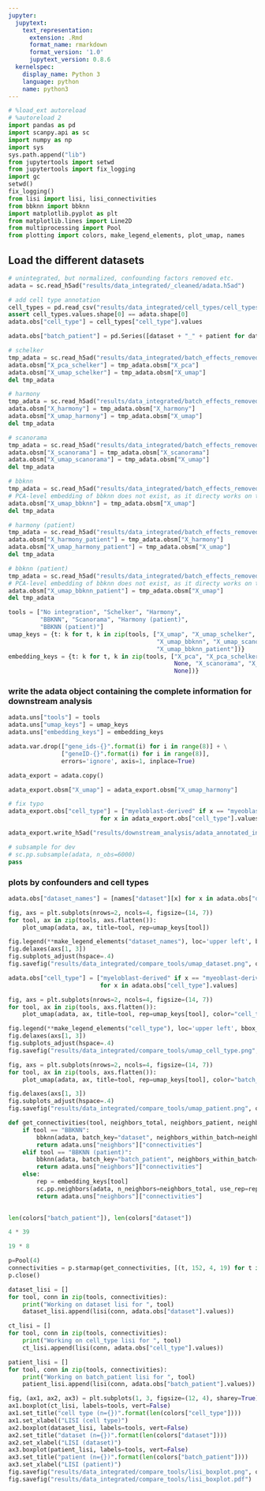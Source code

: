 ```yaml
---
jupyter:
  jupytext:
    text_representation:
      extension: .Rmd
      format_name: rmarkdown
      format_version: '1.0'
      jupytext_version: 0.8.6
  kernelspec:
    display_name: Python 3
    language: python
    name: python3
---
```


```python
# %load_ext autoreload
# %autoreload 2
import pandas as pd
import scanpy.api as sc
import numpy as np
import sys
sys.path.append("lib")
from jupytertools import setwd
from jupytertools import fix_logging
import gc
setwd()
fix_logging()
from lisi import lisi, lisi_connectivities
from bbknn import bbknn
import matplotlib.pyplot as plt
from matplotlib.lines import Line2D
from multiprocessing import Pool
from plotting import colors, make_legend_elements, plot_umap, names
```

## Load the different datasets

```python
# unintegrated, but normalized, confounding factors removed etc. 
adata = sc.read_h5ad("results/data_integrated/_cleaned/adata.h5ad")
```

```python
# add cell type annotation
cell_types = pd.read_csv("results/data_integrated/cell_types/cell_types.tsv", sep="\t")
assert cell_types.values.shape[0] == adata.shape[0]
adata.obs["cell_type"] = cell_types["cell_type"].values
```

```python
adata.obs["batch_patient"] = pd.Series([dataset + "_" + patient for dataset, patient in zip(adata.obs["dataset"], adata.obs["patient"])], dtype='category')
```

```python
# schelker
tmp_adata = sc.read_h5ad("results/data_integrated/batch_effects_removed/schelker/adata.h5ad")
adata.obsm["X_pca_schelker"] = tmp_adata.obsm["X_pca"]
adata.obsm["X_umap_schelker"] = tmp_adata.obsm["X_umap"]
del tmp_adata
```

```python
# harmony
tmp_adata = sc.read_h5ad("results/data_integrated/batch_effects_removed/harmony/adata.h5ad")
adata.obsm["X_harmony"] = tmp_adata.obsm["X_harmony"]
adata.obsm["X_umap_harmony"] = tmp_adata.obsm["X_umap"]
del tmp_adata
```

```python
# scanorama
tmp_adata = sc.read_h5ad("results/data_integrated/batch_effects_removed/scanorama/adata.h5ad")
adata.obsm["X_scanorama"] = tmp_adata.obsm["X_scanorama"]
adata.obsm["X_umap_scanorama"] = tmp_adata.obsm["X_umap"]
del tmp_adata
```

```python
# bbknn
tmp_adata = sc.read_h5ad("results/data_integrated/batch_effects_removed/bbknn/adata.h5ad")
# PCA-level embedding of bbknn does not exist, as it directy works on the neighborhood graph. 
adata.obsm["X_umap_bbknn"] = tmp_adata.obsm["X_umap"]
del tmp_adata
```

```python
# harmony (patient)
tmp_adata = sc.read_h5ad("results/data_integrated/batch_effects_removed/harmony-patient/adata.h5ad")
adata.obsm["X_harmony_patient"] = tmp_adata.obsm["X_harmony"]
adata.obsm["X_umap_harmony_patient"] = tmp_adata.obsm["X_umap"]
del tmp_adata
```

```python
# bbknn (patient)
tmp_adata = sc.read_h5ad("results/data_integrated/batch_effects_removed/bbknn-patient/adata.h5ad")
# PCA-level embedding of bbknn does not exist, as it directy works on the neighborhood graph. 
adata.obsm["X_umap_bbknn_patient"] = tmp_adata.obsm["X_umap"]
del tmp_adata
```

```python
tools = ["No integration", "Schelker", "Harmony", 
         "BBKNN", "Scanorama", "Harmony (patient)", 
         "BBKNN (patient)"]
umap_keys = {t: k for t, k in zip(tools, ["X_umap", "X_umap_schelker", "X_umap_harmony",
                                          "X_umap_bbknn", "X_umap_scanorama", "X_umap_harmony_patient",
                                          "X_umap_bbknn_patient"])}
embedding_keys = {t: k for t, k in zip(tools, ["X_pca", "X_pca_schelker", "X_harmony", 
                                               None, "X_scanorama", "X_harmony_patient",
                                               None])}
```

### write the adata object containing the complete information for downstream analysis

```python
adata.uns["tools"] = tools
adata.uns["umap_keys"] = umap_keys
adata.uns["embedding_keys"] = embedding_keys
```

```python
adata.var.drop(["gene_ids-{}".format(i) for i in range(8)] + \
               ["geneID-{}".format(i) for i in range(8)], 
               errors='ignore', axis=1, inplace=True)
```

```python
adata_export = adata.copy()
```

```python
adata_export.obsm["X_umap"] = adata_export.obsm["X_umap_harmony"]
```

```python
# fix typo
adata_export.obs["cell_type"] = ["myeloblast-derived" if x == "myeoblast-derived" else x
                          for x in adata_export.obs["cell_type"].values]
```

```python
adata_export.write_h5ad("results/downstream_analysis/adata_annotated_integrated.h5ad")
```

```python
# subsample for dev
# sc.pp.subsample(adata, n_obs=6000)
pass
```

### plots by confounders and cell types

```python
adata.obs["dataset_names"] = [names["dataset"][x] for x in adata.obs["dataset"]]
```

```python
fig, axs = plt.subplots(nrows=2, ncols=4, figsize=(14, 7))
for tool, ax in zip(tools, axs.flatten()):
    plot_umap(adata, ax, title=tool, rep=umap_keys[tool])

fig.legend(**make_legend_elements("dataset_names"), loc='upper left', bbox_to_anchor=(0.715, 0.45), ncol=1, title="dataset")
fig.delaxes(axs[1, 3])
fig.subplots_adjust(hspace=.4)
fig.savefig("results/data_integrated/compare_tools/umap_dataset.png", quality=100, dpi=300)
```

```python
adata.obs["cell_type"] = ["myeloblast-derived" if x == "myeoblast-derived" else x
                          for x in adata.obs["cell_type"].values]
```

```python
fig, axs = plt.subplots(nrows=2, ncols=4, figsize=(14, 7))
for tool, ax in zip(tools, axs.flatten()):
    plot_umap(adata, ax, title=tool, rep=umap_keys[tool], color="cell_type")

fig.legend(**make_legend_elements("cell_type"), loc='upper left', bbox_to_anchor=(0.74, 0.45), ncol=1, title="cell type")
fig.delaxes(axs[1, 3])
fig.subplots_adjust(hspace=.4)
fig.savefig("results/data_integrated/compare_tools/umap_cell_type.png", quality=100, dpi=300)
```

```python
fig, axs = plt.subplots(nrows=2, ncols=4, figsize=(14, 7))
for tool, ax in zip(tools, axs.flatten()):
    plot_umap(adata, ax, title=tool, rep=umap_keys[tool], color="batch_patient")

fig.delaxes(axs[1, 3])
fig.subplots_adjust(hspace=.4)
fig.savefig("results/data_integrated/compare_tools/umap_patient.png", quality=100, dpi=300)
```

```python
def get_connectivities(tool, neighbors_total, neighbors_patient, neighbors_dataset):
    if tool == "BBKNN":
        bbknn(adata, batch_key="dataset", neighbors_within_batch=neighbors_dataset)
        return adata.uns["neighbors"]["connectivities"]
    elif tool == "BBKNN (patient)":
        bbknn(adata, batch_key="batch_patient", neighbors_within_batch=neighbors_patient)
        return adata.uns["neighbors"]["connectivities"]
    else: 
        rep = embedding_keys[tool]
        sc.pp.neighbors(adata, n_neighbors=neighbors_total, use_rep=rep)
        return adata.uns["neighbors"]["connectivities"]
            
```

```python
len(colors["batch_patient"]), len(colors["dataset"])
```

```python
4 * 39
```

```python
19 * 8
```

```python
p=Pool(4)
connectivities = p.starmap(get_connectivities, [(t, 152, 4, 19) for t in tools])
p.close()
```

```python
dataset_lisi = []
for tool, conn in zip(tools, connectivities):
    print("Working on dataset lisi for ", tool)
    dataset_lisi.append(lisi(conn, adata.obs["dataset"].values))
```

```python
ct_lisi = []
for tool, conn in zip(tools, connectivities):
    print("Working on cell_type lisi for ", tool)
    ct_lisi.append(lisi(conn, adata.obs["cell_type"].values))
```

```python
patient_lisi = []
for tool, conn in zip(tools, connectivities):
    print("Working on batch_patient lisi for ", tool)
    patient_lisi.append(lisi(conn, adata.obs["batch_patient"].values))
```

```python
fig, (ax1, ax2, ax3) = plt.subplots(1, 3, figsize=(12, 4), sharey=True)
ax1.boxplot(ct_lisi, labels=tools, vert=False)
ax1.set_title("cell type (n={})".format(len(colors["cell_type"])))
ax1.set_xlabel("LISI (cell type)")
ax2.boxplot(dataset_lisi, labels=tools, vert=False)
ax2.set_title("dataset (n={})".format(len(colors["dataset"])))
ax2.set_xlabel("LISI (dataset)")
ax3.boxplot(patient_lisi, labels=tools, vert=False)
ax3.set_title("patient (n={})".format(len(colors["batch_patient"])))
ax3.set_xlabel("LISI (patient)")
fig.savefig("results/data_integrated/compare_tools/lisi_boxplot.png", quality=100, dpi=300)
fig.savefig("results/data_integrated/compare_tools/lisi_boxplot.pdf")
```
